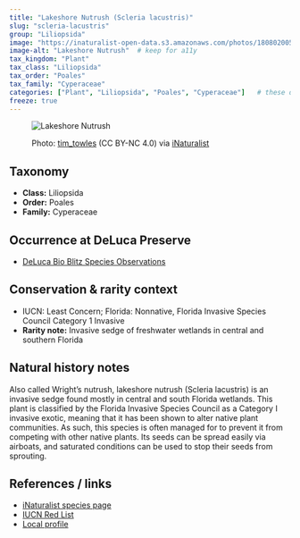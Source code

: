 ---
title: "Lakeshore Nutrush (Scleria lacustris)"
slug: "scleria-lacustris"
group: "Liliopsida"
image: "https://inaturalist-open-data.s3.amazonaws.com/photos/180802005/medium.jpg"        # keep for thumbnails
image-alt: "Lakeshore Nutrush"  # keep for a11y
tax_kingdom: "Plant"
tax_class: "Liliopsida"
tax_order: "Poales"
tax_family: "Cyperaceae"
categories: ["Plant", "Liliopsida", "Poales", "Cyperaceae"]   # these drive the chips + filtering
freeze: true
---

<figure class="species-figure">

<img src="https://inaturalist-open-data.s3.amazonaws.com/photos/180802005/medium.jpg" alt="Lakeshore Nutrush" class="species-photo"/>

<figcaption class="photo-credit">

Photo: <a href="https://www.inaturalist.org/people/tim_towles">tim_towles</a> (CC BY-NC 4.0) via <a href="https://www.inaturalist.org/observations/107493121">iNaturalist</a>

</figcaption>

</figure>

## Taxonomy

-   **Class:** Liliopsida
-   **Order:** Poales
-   **Family:** Cyperaceae

## Occurrence at DeLuca Preserve

-   [DeLuca Bio Blitz Species Observations](https://www.inaturalist.org/observations?project_id=191727&subview=table&taxon_id=168657)

## Conservation & rarity context

-   IUCN: Least Concern; Florida: Nonnative, Florida Invasive Species Council Category 1 Invasive
-   **Rarity note:** Invasive sedge of freshwater wetlands in central and southern Florida

## Natural history notes

Also called Wright’s nutrush, lakeshore nutrush (Scleria lacustris) is an invasive sedge found mostly in central and south Florida wetlands. This plant is classified by the Florida Invasive Species Council as a Category I invasive exotic, meaning that it has been shown to alter native plant communities. As such, this species is often managed for to prevent it from competing with other native plants. Its seeds can be spread easily via airboats, and saturated conditions can be used to stop their seeds from sprouting. 

## References / links

-   [iNaturalist species page](https://www.inaturalist.org/taxa/168657-Scleria-lacustris)
-   [IUCN Red List](https://www.iucnredlist.org/species/136641657/151100773)
-   [Local profile](https://plant-directory.ifas.ufl.edu/plant-directory/scleria-lacustris/)
